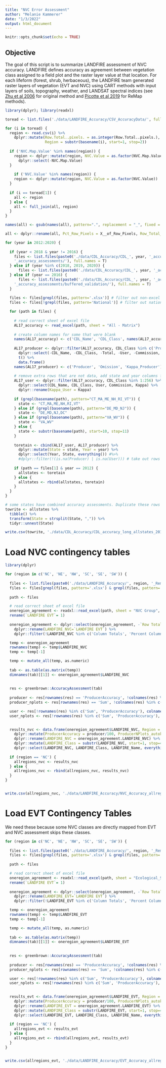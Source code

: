 ```yaml
---
title: "NVC Error Assessment"
author: "Melanie Kammerer"
date: "1/3/2022"
output: html_document
---
```


```r
knitr::opts_chunk$set(echo = TRUE)
```

## Objective
The goal of this script is to summarize LANDFIRE assessment of NVC accuracy. LANDFIRE defines accuracy as agreement between vegetation class assigned to a 
field plot and the raster layer value at that location. For each lifeform (forest, shrub, herbaceous), the LANDFIRE team generated raster layers of vegetation (EVT and NVC) using CART methods with input layers of soils, topography, weather, and LANDSAT spectral indices (see [Zhu et al 2006](https://www.fs.fed.us/rm/pubs/rmrs_gtr175/rmrs_gtr175_197_215.pdf) for original method and [Picotte et al 2019](https://www.mdpi.com/2571-6255/2/2/35/htm) for ReMap methods).

```r
library(dplyr); library(readxl)

toread <- list.files('./data/LANDFIRE_Accuracy/CSV_AccuracyData/', full.names = T)

for (i in toread) {
  region <- read.csv(i) %>%
    dplyr::mutate(Row.Total..pixels. = as.integer(Row.Total..pixels.),
                  Region = substr(basename(i), start=1, stop=2))
  
  if ('NVC.Map.Value' %in% names(region)) {
    region <- dplyr::mutate(region, NVC.Value = as.factor(NVC.Map.Value)) %>%
      dplyr::select(-NVC.Map.Value)
  }
  
    if ('NVC.Value' %in% names(region)) {
    region <- dplyr::mutate(region, NVC.Value = as.factor(NVC.Value))
  }
  
  if (i == toread[1]) {
    all <- region
  } else {
    all <- full_join(all, region)
  }
}

names(all) <- gsub(names(all), pattern=".", replacement = "_", fixed = T)

all <- dplyr::rename(all, Pct_Row_Pixels = X__of_Row_Pixels, Row_Total_Pixels= Row_Total__pixels_)
```

```r
for (year in 2012:2020) {
    
  if (year < 2018 & year != 2016) {
    files <- list.files(paste0('./data/CDL_Accuracy/CDL_', year, '_accuracy_assessments/CDL_', year,
    '_accuracy_assessments/'), full.names = T)
  } else if (year %in% c(2018, 2019, 2020)) {
      files <- list.files(paste0('./data/CDL_Accuracy/CDL_', year, '_accuracy_assessments/'), full.names = T)
  } else if (year == 2016) {
      files <- list.files(paste0('./data/CDL_Accuracy/CDL_', year, '_accuracy_assessments/CDL_', year,
    '_accuracy_assessments/buffered_validation/'), full.names = T)
  }
  
  files <- files[grepl(files, pattern='.xlsx')] # filter out non-excel files
  files <- files[!grepl(files, pattern='National')] # filter out national cdl results

  for (path in files) {
    
    # read correct sheet of excel file
    AL17_accuracy <- read_excel(path, sheet = "All - Matrix")
    
    # create column names for some that were blank
    names(AL17_accuracy) <- c('CDL_Name', 'CDL_Class', names(AL17_accuracy)[3:length(AL17_accuracy)])
    
    AL17_producer <- dplyr::filter(AL17_accuracy, CDL_Class %in% c('Producer', 'Omission', 'Kappa')) %>%
      dplyr::select(-CDL_Name, -CDL_Class, -Total, -User, -Commission, -Kappa) %>%
      t() %>%
      data.frame()
    names(AL17_producer) <- c('Producer', 'Omission', 'Kappa_Producer')
    
    # remove extra rows that are not data, add state and year columns from file name
    AL17_user <- dplyr::filter(AL17_accuracy, CDL_Class %in% 1:256) %>%
      dplyr::select(CDL_Name, CDL_Class, User, Commission, Kappa) %>%
      dplyr::rename(Kappa_User = Kappa)
      
    if (grepl(basename(path), pattern="CT_MA_ME_NH_RI_VT")) {
      state <- "CT,MA,ME,NH,RI,VT"
    } else if (grepl(basename(path), pattern="DE_MD_NJ")) {
      state <- "DE,MD,NJ,DC"
    } else if (grepl(basename(path), pattern="VA_WV")) {
      state <- "VA,WV"
    } else {
      state <- substr(basename(path), start=10, stop=11)
    }
    
    toretain <- cbind(AL17_user, AL17_producer) %>%
      dplyr::mutate(State = state, Year = year) %>%
      dplyr::select(Year, State, everything()) #%>%
      #dplyr::filter(!(is.na(Producer) | is.na(User))) # take out rows that do not have ground truth data OR CDL class was not represented in points to compare
    
    if (path == files[1] & year == 2012) {
      allstates <- toretain
    } else {
      allstates <- rbind(allstates, toretain)
    }
  }
}

# some states have combined accuracy assessments. Duplicate these rows and label with each state to facilitate joining with pixel freq data
towrite <- allstates %>%
  tibble() %>%
  transform(State = strsplit(State, ",")) %>%
  tidyr::unnest(State)

write.csv(towrite, './data/CDL_Accuracy/CDL_accuracy_long_allstates_2012to2020.csv', row.names = F)

```

# Load NVC contingency tables
```r
library(dplyr)

for (region in c('NC', 'NE', 'NW', 'SC', 'SE', 'SW')) {
  
  files <- list.files(paste0('./data/LANDFIRE_Accuracy/', region, '_Remap_Assessment_Package'), full.names = T)
  files <- files[grepl(files, pattern='.xlsx') & grepl(files, pattern='NVCGroup_Contingency') & !grepl(files, pattern='Original')] # specify contingency table
  
  path <- files

  # read correct sheet of excel file
  oneregion_agreement <- readxl::read_excel(path, sheet = "NVC Group", skip=1) %>%
  rename(`LANDFIRE EVT`= 1)
  
  oneregion_agreement <- dplyr::select(oneregion_agreement, -`Row Totals`, -`Percent Row Agreement`) %>%
    dplyr::rename(LANDFIRE_NVC=`LANDFIRE EVT`) %>%
    dplyr::filter(!LANDFIRE_NVC %in% c('Column Totals', 'Percent Column Agreement'))

  temp <- oneregion_agreement
  rownames(temp) <- temp$LANDFIRE_NVC
  temp <- temp[-1]

  temp <- mutate_all(temp, as.numeric)
  
  tab <- as.table(as.matrix(temp))
  dimnames(tab)[[1]] <- oneregion_agreement$LANDFIRE_NVC
  
  
  res <- greenbrown::AccuracyAssessment(tab)
  
  producer <- res[rownames(res) == 'ProducerAccuracy', !colnames(res) %in% c('Sum', 'UserAccuracy')]
  producer_nplots <- res[rownames(res) == 'Sum', !colnames(res) %in% c('Sum', 'UserAccuracy')]

  user <- res[!rownames(res) %in% c('Sum', 'ProducerAccuracy'), colnames(res) == 'UserAccuracy']
  user_nplots <- res[!rownames(res) %in% c('Sum', 'ProducerAccuracy'), colnames(res) == 'Sum']

  
  results_nvc <- data.frame(oneregion_agreement$LANDFIRE_NVC, Region = substr(basename(path), start=1, stop=2)) %>%
    dplyr::mutate(ProducerAccuracy = producer/100, ProducerNPlots_autokey=producer_nplots, UserAccuracy = user/100, UserNPlots_map=user_nplots) %>%
    dplyr::rename(LANDFIRE_NVC = oneregion_agreement.LANDFIRE_NVC) %>%
    dplyr::mutate(LANDFIRE_Class = substr(LANDFIRE_NVC, start=1, stop=4), LANDFIRE_Name = substr(LANDFIRE_NVC, start=6, stop=100)) %>%
    dplyr::select(LANDFIRE_NVC, LANDFIRE_Class, LANDFIRE_Name, everything())
  
  if (region == 'NC') {
    allregions_nvc <- results_nvc
  } else {
    allregions_nvc <- rbind(allregions_nvc, results_nvc)
  }
}


write.csv(allregions_nvc, './data/LANDFIRE_Accuracy/NVC_Accuracy_allregions.csv', row.names = F)
```

# Load EVT Contingency Tables
We need these because some NVC classes are directly mapped from EVT and NVC assessment skips these classes.

```r
for (region in c('NC', 'NE', 'NW', 'SC', 'SE', 'SW')) {
  
  files <- list.files(paste0('./data/LANDFIRE_Accuracy/', region, '_Remap_Assessment_Package'), full.names = T)
  files <- files[grepl(files, pattern='.xlsx') & grepl(files, pattern='EcologicalSystems_Contingency') & !grepl(files, pattern='Original')] # specify contingency table
  
  path <- files

  # read correct sheet of excel file
  oneregion_agreement <- readxl::read_excel(path, sheet = "Ecological_Systems", skip=1) %>%
  rename(`LANDFIRE EVT`= 1)
  
  oneregion_agreement <- dplyr::select(oneregion_agreement, -`Row Totals`, -`Percent Row Agreement`) %>%
    dplyr::rename(LANDFIRE_EVT=`LANDFIRE EVT`) %>%
    dplyr::filter(!LANDFIRE_EVT %in% c('Column Totals', 'Percent Column Agreement'))

  temp <- oneregion_agreement
  rownames(temp) <- temp$LANDFIRE_EVT
  temp <- temp[-1]

  temp <- mutate_all(temp, as.numeric)
  
  tab <- as.table(as.matrix(temp))
  dimnames(tab)[[1]] <- oneregion_agreement$LANDFIRE_EVT
  
  
  res <- greenbrown::AccuracyAssessment(tab)
  
  producer <- res[rownames(res) == 'ProducerAccuracy', !colnames(res) %in% c('Sum', 'UserAccuracy')]
  producer_nplots <- res[rownames(res) == 'Sum', !colnames(res) %in% c('Sum', 'UserAccuracy')]

  user <- res[!rownames(res) %in% c('Sum', 'ProducerAccuracy'), colnames(res) == 'UserAccuracy']
  user_nplots <- res[!rownames(res) %in% c('Sum', 'ProducerAccuracy'), colnames(res) == 'Sum']

  
  results_evt <- data.frame(oneregion_agreement$LANDFIRE_EVT, Region = substr(basename(path), start=1, stop=2)) %>%
    dplyr::mutate(ProducerAccuracy = producer/100, ProducerNPlots_autokey=producer_nplots, UserAccuracy = user/100, UserNPlots_map=user_nplots) %>%
    dplyr::rename(LANDFIRE_EVT = oneregion_agreement.LANDFIRE_EVT) %>%
    dplyr::mutate(LANDFIRE_Class = substr(LANDFIRE_EVT, start=1, stop=4), LANDFIRE_Name = substr(LANDFIRE_EVT, start=6, stop=100)) %>%
    dplyr::select(LANDFIRE_EVT, LANDFIRE_Class, LANDFIRE_Name, everything())
  
  if (region == 'NC') {
    allregions_evt <- results_evt
  } else {
    allregions_evt <- rbind(allregions_evt, results_evt)
  }
}


write.csv(allregions_evt, './data/LANDFIRE_Accuracy/EVT_Accuracy_allregions.csv', row.names = F)
```

